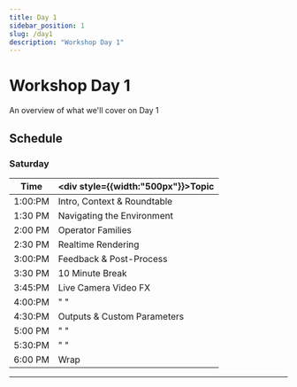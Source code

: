 ```yaml
---
title: Day 1
sidebar_position: 1
slug: /day1
description: "Workshop Day 1"
---
```



# Workshop Day 1

An overview of what we'll cover on Day 1

## Schedule

### Saturday 
| Time    | <div style={{width:"500px"}}>Topic</div> |
| ---     | :--- | 
| 1:00:PM | Intro, Context & Roundtable 
| 1:30 PM | Navigating the Environment
| 2:00 PM | Operator Families
| 2:30 PM | Realtime Rendering
| 3:00:PM | Feedback & Post-Process
| 3:30 PM | 10 Minute Break
| 3:45:PM | Live Camera Video FX
| 4:00:PM | "                        "
| 4:30:PM | Outputs & Custom Parameters
| 5:00 PM | "                        "
| 5:30:PM | "                        "
| 6:00 PM | Wrap
---
<DocCardList />

<!-- links -->